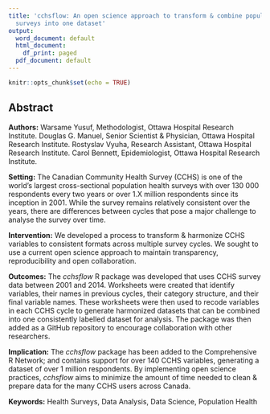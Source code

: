 ```yaml
---
title: 'cchsflow: An open science approach to transform & combine population health
  surveys into one dataset'
output:
  word_document: default
  html_document:
    df_print: paged
  pdf_document: default
---
```


```r
knitr::opts_chunk$set(echo = TRUE)
```

## Abstract

**Authors:** Warsame Yusuf, Methodologist, Ottawa Hospital Research Institute. Douglas G. Manuel, Senior Scientist & Physician, Ottawa Hospital Research Institute. Rostyslav Vyuha, Research Assistant, Ottawa Hospital Research Institute. Carol Bennett, Epidemiologist, Ottawa Hospital Research Institute.

**Setting:**  The Canadian Community Health Survey (CCHS) is one of the world's largest cross-sectional population health surveys with over 130 000 respondents every two years or over 1.X million respondents since its inception in 2001. While the survey remains relatively consistent over the years, there are differences between cycles that pose a major challenge to analyse the survey over time. 

**Intervention:** We developed a process to transform & harmonize CCHS variables to consistent formats across multiple survey cycles. We sought to use a current open science approach to maintain transparency, reproducibility and open collaboration. 

**Outcomes:** The _cchsflow_ R package was developed that uses CCHS survey data between 2001 and 2014. Worksheets were created that identify variables, their names in previous cycles, their category structure, and their final variable names. These worksheets were then used to recode variables in each CCHS cycle to generate  harmonized datasets that can be combined into one consistently labelled dataset for analysis. The package was then added as a GitHub repository to encourage collaboration with other researchers.

**Implication:** The _cchsflow_ package has been added to the Comprehensive R Network; and contains support for over 140 CCHS variables, generating a dataset of over 1 million respondents. By implementing open science practices, _cchsflow_ aims to minimize the amount of time needed to clean & prepare data for the many CCHS users across Canada.

**Keywords:** Health Surveys, Data Analysis, Data Science, Population Health
